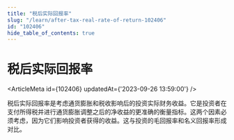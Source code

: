 ```yaml
---
title: "税后实际回报率"
slug: "/learn/after-tax-real-rate-of-return-102406"
id: "102406"
hide_table_of_contents: true
---
```



# 税后实际回报率

<ArticleMeta id={102406} updatedAt={'2023-09-26 13:59:00'} />
<div className='border-solid border-b border-t-0 my-4 border-[var(--ifm-color-gray-300)]' />

税后实际回报率是考虑通货膨胀和税收影响后的投资实际财务收益。它是投资者在支付所得税并进行通货膨胀调整之后的净收益的更准确的衡量指标。这两个因素必须考虑，因为它们影响投资者获得的收益。这与投资的毛回报率和名义回报率形成对比。
